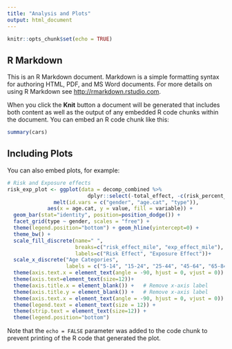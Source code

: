 ```yaml
---
title: "Analysis and Plots"
output: html_document
---
```


```r
knitr::opts_chunk$set(echo = TRUE)
```

## R Markdown

This is an R Markdown document. Markdown is a simple formatting syntax for authoring HTML, PDF, and MS Word documents. For more details on using R Markdown see <http://rmarkdown.rstudio.com>.

When you click the **Knit** button a document will be generated that includes both content as well as the output of any embedded R code chunks within the document. You can embed an R code chunk like this:

```r
summary(cars)
```

## Including Plots

You can also embed plots, for example:

```r
# Risk and Exposure effects
risk_exp_plot <- ggplot(data = decomp_combined %>% 
                          dplyr::select(-total_effect, -c(risk_percent_mile:exp_percent_mile)) %>%
               melt(id.vars = c("gender", "age.cat", "type")), 
             aes(x = age.cat, y = value, fill = variable)) + 
  geom_bar(stat="identity", position=position_dodge()) +
  facet_grid(type ~ gender, scales = "free") +
  theme(legend.position="bottom") + geom_hline(yintercept=0) + 
  theme_bw() +
  scale_fill_discrete(name=" ",
                      breaks=c("risk_effect_mile", "exp_effect_mile"),
                      labels=c("Risk Effect", "Exposure Effect"))+
  scale_x_discrete("Age Categories", 
                   labels = c("5-14", "15-24", "25-44", "45-64", "65-84")) +
  theme(axis.text.x = element_text(angle = -90, hjust = 0, vjust = 0)) +
  theme(axis.text=element_text(size=12))+
  theme(axis.title.x = element_blank()) +   # Remove x-axis label
  theme(axis.title.y = element_blank()) +   # Remove x-axis label
  theme(axis.text.x = element_text(angle = -90, hjust = 0, vjust = 0)) +
  theme(legend.text = element_text(size = 12)) +
  theme(strip.text = element_text(size=12)) +
  theme(legend.position="bottom") 
```

Note that the `echo = FALSE` parameter was added to the code chunk to prevent printing of the R code that generated the plot.
